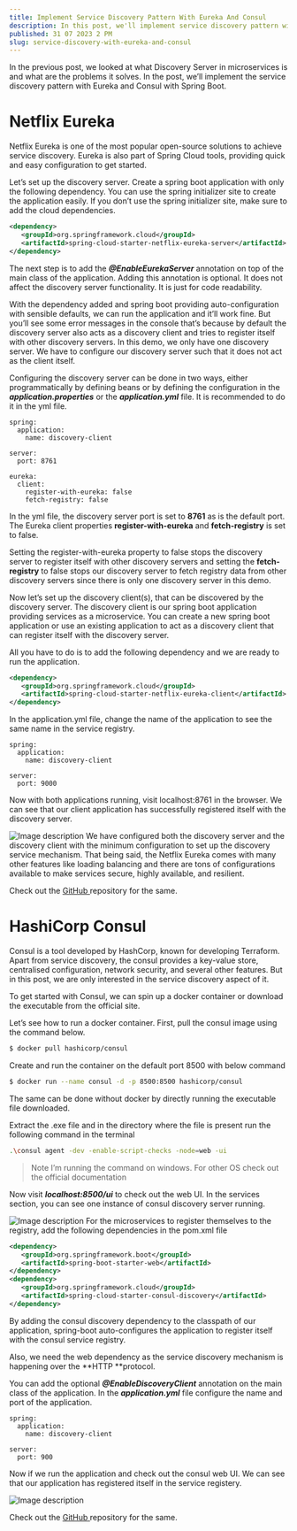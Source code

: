 ```yaml
---
title: Implement Service Discovery Pattern With Eureka And Consul
description: In this post, we'll implement service discovery pattern with eureka and consul
published: 31 07 2023 2 PM
slug: service-discovery-with-eureka-and-consul
---
```


In the previous post, we looked at what Discovery Server in microservices is and what are the problems it solves. In the post, we’ll implement the service discovery pattern with Eureka and Consul with Spring Boot.

# Netflix Eureka
Netflix Eureka is one of the most popular open-source solutions to achieve service discovery. Eureka is also part of Spring Cloud tools, providing quick and easy configuration to get started.

Let’s set up the discovery server. Create a spring boot application with only the following dependency. You can use the spring initializer site to create the application easily. If you don’t use the spring initializer site, make sure to add the cloud dependencies.

``` XML
<dependency>
   <groupId>org.springframework.cloud</groupId>
   <artifactId>spring-cloud-starter-netflix-eureka-server</artifactId>
</dependency>
```
The next step is to add the **_@EnableEurekaServer_** annotation on top of the main class of the application. Adding this annotation is optional. It does not affect the discovery server functionality. It is just for code readability.

With the dependency added and spring boot providing auto-configuration with sensible defaults, we can run the application and it’ll work fine. But you’ll see some error messages in the console that’s because by default the discovery server also acts as a discovery client and tries to register itself with other discovery servers. In this demo, we only have one discovery server. We have to configure our discovery server such that it does not act as the client itself.

Configuring the discovery server can be done in two ways, either programmatically by defining beans or by defining the configuration in the **_application.properties_** or the **_application.yml_** file. It is recommended to do it in the yml file.

``` YML
spring:
  application:
    name: discovery-client

server:
  port: 8761

eureka:
  client:
    register-with-eureka: false
    fetch-registry: false
```
In the yml file, the discovery server port is set to **8761** as is the default port. The Eureka client properties **register-with-eureka** and **fetch-registry** is set to false.

Setting the register-with-eureka property to false stops the discovery server to register itself with other discovery servers and setting the **fetch-registry** to false stops our discovery server to fetch registry data from other discovery servers since there is only one discovery server in this demo.

Now let’s set up the discovery client(s), that can be discovered by the discovery server. The discovery client is our spring boot application providing services as a microservice. You can create a new spring boot application or use an existing application to act as a discovery client that can register itself with the discovery server.

All you have to do is to add the following dependency and we are ready to run the application.

``` XML
<dependency>
   <groupId>org.springframework.cloud</groupId>
   <artifactId>spring-cloud-starter-netflix-eureka-client</artifactId>
</dependency>
```
In the application.yml file, change the name of the application to see the same name in the service registry.

``` YML
spring:
  application:
    name: discovery-client

server:
  port: 9000
```
Now with both applications running, visit localhost:8761 in the browser. We can see that our client application has successfully registered itself with the discovery server.

![Image description](https://dev-to-uploads.s3.amazonaws.com/uploads/articles/x0ubh35u130x2w4gwl2p.png)
We have configured both the discovery server and the discovery client with the minimum configuration to set up the discovery service mechanism. That being said, the Netflix Eureka comes with many other features like loading balancing and there are tons of configurations available to make services secure, highly available, and resilient.

Check out the [GitHub ](https://github.com/Sohailshah20/service-discovery-pattern-demo/tree/main/eureka)repository for the same.

# HashiCorp Consul
Consul is a tool developed by HashCorp, known for developing Terraform. Apart from service discovery, the consul provides a key-value store, centralised configuration, network security, and several other features. But in this post, we are only interested in the service discovery aspect of it.

To get started with Consul, we can spin up a docker container or download the executable from the official site.

Let’s see how to run a docker container. First, pull the consul image using the command below.

``` bash
$ docker pull hashicorp/consul
```
Create and run the container on the default port 8500 with below command

``` bash
$ docker run --name consul -d -p 8500:8500 hashicorp/consul
```
The same can be done without docker by directly running the executable file downloaded.

Extract the .exe file and in the directory where the file is present run the following command in the terminal

``` bash
.\consul agent -dev -enable-script-checks -node=web -ui
```
>Note I’m running the command on windows. For other OS check out the official documentation

Now visit **_localhost:8500/ui_** to check out the web UI. In the services section, you can see one instance of consul discovery server running.

![Image description](https://dev-to-uploads.s3.amazonaws.com/uploads/articles/ffwf98exeojcpqkkudyc.png)
For the microservices to register themselves to the registry, add the following dependencies in the pom.xml file

``` XML
<dependency>
   <groupId>org.springframework.boot</groupId>
   <artifactId>spring-boot-starter-web</artifactId>
</dependency>
<dependency>
   <groupId>org.springframework.cloud</groupId>
   <artifactId>spring-cloud-starter-consul-discovery</artifactId>
</dependency>
```
By adding the consul discovery dependency to the classpath of our application, spring-boot auto-configures the application to register itself with the consul service registry.

Also, we need the web dependency as the service discovery mechanism is happening over the **HTTP **protocol.

You can add the optional **_@EnableDiscoveryClient_** annotation on the main class of the application. In the **_application.yml_** file configure the name and port of the application.

``` YML
spring:
  application:
    name: discovery-client

server:
  port: 900
```
Now if we run the application and check out the consul web UI. We can see that our application has registered itself in the service registery.

![Image description](https://dev-to-uploads.s3.amazonaws.com/uploads/articles/stl264fvrhv1937llji9.png)

Check out the [GitHub ](https://github.com/Sohailshah20/service-discovery-pattern-demo/tree/main/consul/consul-discovery-client)repository for the same.
